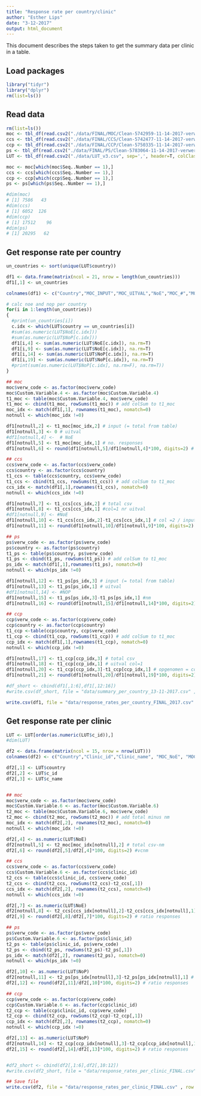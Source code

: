 ```yaml
---
title: "Response rate per country/clinic"
author: "Esther Lips"
date: "3-12-2017"
output: html_document
---
```


This document describes the steps taken to get the summary data per clinic in a table. 

## Load packages
```r
library("tidyr")
library("dplyr")
rm(list=ls())
```

## Read data

```r
rm(list=ls())
moc <- tbl_df(read.csv2("./data/FINAL/MOC/Clean-5742959-11-14-2017-verwerkingcode.csv", sep=',', header=T, colClasses = "character", skip=2))
ccs <- tbl_df(read.csv2("./data/FINAL/CCS/Clean-5742477-11-14-2017-verwerkingcode.csv", sep=',', header=T, colClasses = "character", skip=2))
ccp <- tbl_df(read.csv2("./data/FINAL/CCP/Clean-5750335-11-14-2017-verwerkingcode.csv", sep=',', header=T, colClasses = "character", skip=2))
ps <- tbl_df(read.csv2("./data/FINAL/PS/Clean-5783064-11-14-2017-verwerkingcode.csv", sep=',', header=T, colClasses = "character", skip=2))
LUT <- tbl_df(read.csv2("./data/LUT_v3.csv", sep=',', header=T, colClasses = "character"))

moc <- moc[which(moc$Seq..Number == 1),]
ccs <- ccs[which(ccs$Seq..Number == 1),]
ccp <- ccp[which(ccp$Seq..Number == 1),]
ps <- ps[which(ps$Seq..Number == 1),]

#dim(moc)
# [1] 7586   43
#dim(ccs)
# [1] 6052  126
#dim(ccp)
# [1] 17512    96
#dim(ps)
# [1] 20295   62

```

## Get response rate per country

```r

un_countries <- sort(unique(LUT$country))

df1 <- data.frame(matrix(ncol = 21, nrow = length(un_countries)))
df1[,1] <- un_countries

colnames(df1) <- c("Country","MOC_INPUT","MOC_UITVAL","NoE","MOC_#","MOC_%","CCS_INPUT","CCS_UITVAL","NoE","CCS_#","CCS_%", "PS_INPUT","PS_UITVAL","NoP","PS_#","PS_%","CCP_INPUT","CCP_UITVAL","NoP","CCP_#","CCP_%")

# calc noe and nop per country
for(i in 1:length(un_countries))
{
  #print(un_countries[i])
  c.idx <- which(LUT$country == un_countries[i])
  #sum(as.numeric(LUT$NoE[c.idx]))
  #sum(as.numeric(LUT$NoP[c.idx]))
  df1[i,4] <- sum(as.numeric(LUT$NoE[c.idx]), na.rm=T)
  df1[i,9] <- sum(as.numeric(LUT$NoE[c.idx]), na.rm=T)
  df1[i,14] <- sum(as.numeric(LUT$NoP[c.idx]), na.rm=T)
  df1[i,19] <- sum(as.numeric(LUT$NoP[c.idx]), na.rm=T)
  #print(sum(as.numeric(LUT$NoP[c.idx], na.rm=F), na.rm=T))
}

## moc
moc$verw_code <- as.factor(moc$verw_code)
moc$Custom.Variable.4 <- as.factor(moc$Custom.Variable.4)
t1_moc <- table(moc$Custom.Variable.4, moc$verw_code)
t1_moc <- cbind(t1_moc, rowSums(t1_moc)) # add colSum to t1_moc
moc_idx <- match(df1[,1], rownames(t1_moc), nomatch=0)
notnull <- which(moc_idx !=0)

df1[notnull,2] <- t1_moc[moc_idx,2] # input (= total from table)
df1[notnull,3] <- 0 # uitval
#df1[notnull,4] <-  # NoE
df1[notnull,5] <- t1_moc[moc_idx,1] # no. responses
df1[notnull,6] <- round(df1[notnull,5]/df1[notnull,4]*100, digits=2) # % reponses

## ccs
ccs$verw_code <- as.factor(ccs$verw_code)
ccs$country <- as.factor(ccs$country)
t1_ccs <- table(ccs$country, ccs$verw_code)
t1_ccs <- cbind(t1_ccs, rowSums(t1_ccs)) # add colSum to t1_moc
ccs_idx <- match(df1[,1],rownames(t1_ccs), nomatch=0)
notnull <- which(ccs_idx !=0)

df1[notnull,7] <- t1_ccs[ccs_idx,2] # total csv
df1[notnull,8] <- t1_ccs[ccs_idx,1] #col=1 nr uitval
#df1[notnull,9] <- #NoE
df1[notnull,10] <- t1_ccs[ccs_idx,2]-t1_ccs[ccs_idx,1] # col =2 / input - uitval 
df1[notnull,11] <- round(df1[notnull,10]/df1[notnull,9]*100, digits=2) 

## ps
ps$verw_code <- as.factor(ps$verw_code)
ps$country <- as.factor(ps$country)
t1_ps <- table(ps$country, ps$verw_code)
t1_ps <- cbind(t1_ps, rowSums(t1_ps)) # add colSum to t1_moc
ps_idx <- match(df1[,1],rownames(t1_ps), nomatch=0)
notnull <- which(ps_idx !=0)

df1[notnull,12] <- t1_ps[ps_idx,3] # input (= total from table)
df1[notnull,13] <- t1_ps[ps_idx,1] # uitval
#df1[notnull,14] <- #NOP
df1[notnull,15] <- t1_ps[ps_idx,3]-t1_ps[ps_idx,1] #nm
df1[notnull,16] <- round(df1[notnull,15]/df1[notnull,14]*100, digits=2) # % reponses

## ccp
ccp$verw_code <- as.factor(ccp$verw_code)
ccp$country <- as.factor(ccp$country)
t1_ccp <-table(ccp$country, ccp$verw_code)
t1_ccp <- cbind(t1_ccp, rowSums(t1_ccp)) # add colSum to t1_moc
ccp_idx <- match(df1[,1],rownames(t1_ccp), nomatch=0)
notnull <- which(ccp_idx !=0)

df1[notnull,17] <- t1_ccp[ccp_idx,3] # total csv
df1[notnull,18] <- t1_ccp[ccp_idx,1] # uitval col=1
df1[notnull,20] <- t1_ccp[ccp_idx,3]-t1_ccp[ccp_idx,1] # opgenomen = col4-col1
df1[notnull,21] <- round(df1[notnull,20]/df1[notnull,19]*100, digits=2) #responses

#df_short <- cbind(df1[,1:6],df1[,12:16])
#write.csv(df_short, file = "data/summary_per_country_13-11-2017.csv" , row.names=F, fileEncoding = "UTF-8" )

write.csv(df1, file = "data/response_rates_per_country_FINAL_2017.csv" , row.names=F, fileEncoding = "UTF-8" )

```

## Get response rate per clinic

```r
LUT <- LUT[order(as.numeric(LUT$c_id)),]
#dim(LUT)

df2 <- data.frame(matrix(ncol = 15, nrow = nrow(LUT)))
colnames(df2) <- c("Country","Clinic_id","Clinic_name", "MOC_NoE", "MOC_#", "MOC_%", "CCS_NoE", "CCS_#", "CCS_%", "PS_NoP", "PS_#", "PS_%","CCP_NoP", "CCP_#", "CCP_%")

df2[,1] <- LUT$country
df2[,2] <- LUT$c_id
df2[,3] <- LUT$c_name


## moc
moc$verw_code <- as.factor(moc$verw_code)
moc$Custom.Variable.6 <- as.factor(moc$Custom.Variable.6)
t2_moc <- table(moc$Custom.Variable.6, moc$verw_code)
t2_moc <- cbind(t2_moc, rowSums(t2_moc)) # add total minus nm
moc_idx <- match(df2[,2], rownames(t2_moc), nomatch=0)
notnull <- which(moc_idx !=0)

df2[,4] <- as.numeric(LUT$NoE)
df2[notnull,5] <- t2_moc[moc_idx[notnull],2] # total csv-nm
df2[,6] <- round(df2[,5]/df2[,4]*100, digits=2) #vcnm

## ccs
ccs$verw_code <- as.factor(ccs$verw_code)
ccs$Custom.Variable.6 <- as.factor(ccs$clinic_id)
t2_ccs <- table(ccs$clinic_id, ccs$verw_code)
t2_ccs <- cbind(t2_ccs, rowSums(t2_ccs)-t2_ccs[,1])
ccs_idx <- match(df2[,2], rownames(t2_ccs), nomatch=0)
notnull <- which(ccs_idx !=0)

df2[,7] <- as.numeric(LUT$NoE)
df2[notnull,8] <- t2_ccs[ccs_idx[notnull],2]-t2_ccs[ccs_idx[notnull],1] # total csv-nm
df2[,9] <- round(df2[,8]/df2[,7]*100, digits=2) # ratio responses

## ps
ps$verw_code <- as.factor(ps$verw_code)
ps$Custom.Variable.6 <- as.factor(ps$clinic_id)
t2_ps <- table(ps$clinic_id, ps$verw_code)
t2_ps <- cbind(t2_ps, rowSums(t2_ps)-t2_ps[,1])
ps_idx <- match(df2[,2], rownames(t2_ps), nomatch=0)
notnull <- which(ps_idx !=0)

df2[,10] <- as.numeric(LUT$NoP)
df2[notnull,11] <- t2_ps[ps_idx[notnull],3]-t2_ps[ps_idx[notnull],1] # total csv-nm
df2[,12] <- round(df2[,11]/df2[,10]*100, digits=2) # ratio responses

## ccp
ccp$verw_code <- as.factor(ccp$verw_code)
ccp$Custom.Variable.6 <- as.factor(ccp$clinic_id)
t2_ccp <- table(ccp$clinic_id, ccp$verw_code)
t2_ccp <- cbind(t2_ccp, rowSums(t2_ccp)-t2_ccp[,1])
ccp_idx <- match(df2[,2], rownames(t2_ccp), nomatch=0)
notnull <- which(ccp_idx !=0)

df2[,13] <- as.numeric(LUT$NoP)
df2[notnull,14] <- t2_ccp[ccp_idx[notnull],3]-t2_ccp[ccp_idx[notnull],1] # total csv-nm
df2[,15] <- round(df2[,14]/df2[,13]*100, digits=2) # ratio responses


#df2_short <- cbind(df2[,1:6],df2[,10:12])
#write.csv(df2_short, file = "data/response_rates_per_clinic_FINAL.csv" , row.names=F, fileEncoding = "UTF-8")

## Save file
write.csv(df2, file = "data/response_rates_per_clinic_FINAL.csv" , row.names=F, fileEncoding = "UTF-8" )

```





